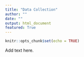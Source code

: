 ```yaml
---
title: "Data Collection"
author: ""
date: ""
output: html_document
featured: True
---
```


```r
knitr::opts_chunk$set(echo = TRUE)
```

Add text here.